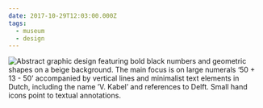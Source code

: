 ```yaml
---
date: 2017-10-29T12:03:00.000Z
tags:
  - museum
  - design
---
```

![Abstract graphic design featuring bold black numbers and geometric shapes on a beige background. The main focus is on large numerals ‘50 + 13 - 50’ accompanied by vertical lines and minimalist text elements in Dutch, including the name ’V. Kabel’ and references to Delft. Small hand icons point to textual annotations.](/assets/art/20171029-piet-zwart.jpg "<i>50,000 / 13,000 / 50,000</i>, by Piet Zwart")